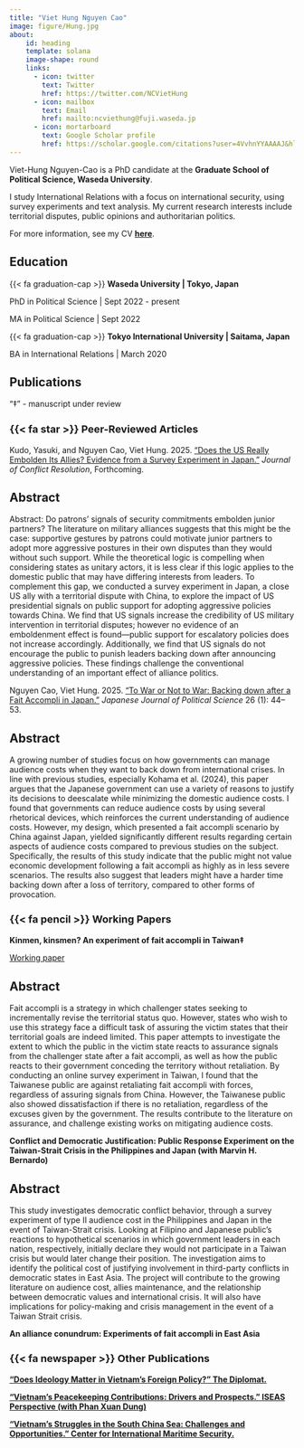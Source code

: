 ```yaml
---
title: "Viet Hung Nguyen Cao"
image: figure/Hung.jpg
about:
    id: heading
    template: solana
    image-shape: round
    links: 
      - icon: twitter
        text: Twitter
        href: https://twitter.com/NCVietHung
      - icon: mailbox
        text: Email
        href: mailto:ncviethung@fuji.waseda.jp
      - icon: mortarboard
        text: Google Scholar profile
        href: https://scholar.google.com/citations?user=4VvhnYYAAAAJ&hl=en
---
```

:::{#heading}
Viet-Hung Nguyen-Cao is a PhD candidate at the **Graduate School of Political Science, Waseda University**. 

I study International Relations with a focus on international security, using survey experiments and text analysis. My current research interests include territorial disputes, public opinions and authoritarian politics.

For more information, see my CV [**here**](docs/CV.pdf). 

:::

## Education

{{< fa graduation-cap >}} **Waseda University | Tokyo, Japan**

PhD in Political Science | Sept 2022 - present

MA in Political Science | Sept 2022

{{< fa graduation-cap >}} **Tokyo International University | Saitama, Japan**

BA in International Relations | March 2020

## Publications

"‡" - manuscript under review

::: {style="font-size: 110%;"}
### {{< fa star >}} **Peer-Reviewed Articles**
:::

Kudo, Yasuki, and Nguyen Cao, Viet Hung. 2025. [“Does the US Really Embolden Its Allies? Evidence from a Survey Experiment in Japan.”](https://doi.org/10.1177/00220027251360557) *Journal of Conflict Resolution*, Forthcoming. 

::: {.callout-note collapse="true" appearance="simple"}

## Abstract

Abstract: Do patrons’ signals of security commitments embolden junior partners? The literature on military alliances suggests that this might be the case: supportive gestures by patrons could motivate junior partners to adopt more aggressive postures in their own disputes than they would without such support. While the theoretical logic is compelling when considering states as unitary actors, it is less clear if this logic applies to the domestic public that may have differing interests from leaders. To complement this gap, we conducted a survey experiment in Japan, a close US ally with a territorial dispute with China, to explore the impact of US presidential signals on public support for adopting aggressive policies towards China. We find that US signals increase the credibility of US military intervention in territorial disputes; however no evidence of an emboldenment effect is found—public support for escalatory policies does not increase accordingly. Additionally, we find that US signals do not encourage the public to punish leaders backing down after announcing aggressive policies. These findings challenge the conventional understanding of an important effect of alliance politics.
:::

Nguyen Cao, Viet Hung. 2025. [“To War or Not to War: Backing down after a Fait Accompli in Japan.”](https://doi.org/10.1017/S1468109924000239) *Japanese Journal of Political Science* 26 (1): 44–53.
 
::: {.callout-note collapse="true" appearance="simple"}

## Abstract 

A growing number of studies focus on how governments can manage audience costs when they want to back down from international crises. In line with previous studies, especially Kohama et al. (2024), this paper argues that the Japanese government can use a variety of reasons to justify its decisions to deescalate while minimizing the domestic audience costs. I found that governments can reduce audience costs by using several rhetorical devices, which reinforces the current understanding of audience costs. However, my design, which presented a fait accompli scenario by China against Japan, yielded significantly different results regarding certain aspects of audience costs compared to previous studies on the subject. Specifically, the results of this study indicate that the public might not value economic development following a fait accompli as highly as in less severe scenarios. The results also suggest that leaders might have a harder time backing down after a loss of territory, compared to other forms of provocation. 
:::


::: {style="font-size: 110%;"}
### {{< fa pencil >}} **Working Papers**
:::

**Kinmen, kinsmen? An experiment of fait accompli in Taiwan‡**

[Working paper](drafts/VietHung_Taiwan_Kinmen%20paper_7th%20draft.pdf){.btn .btn-outline-primary .btn-sm .btn role="button"} 

::: {.callout-note collapse="true" appearance="simple"}

## Abstract

Fait accompli is a strategy in which challenger states seeking to incrementally revise the territorial status quo. However, states who wish to use this strategy face a difficult task of assuring the victim states that their territorial goals are indeed limited. This paper attempts to investigate the extent to which the public in the victim state reacts to assurance signals from the challenger state after a fait accompli, as well as how the public reacts to their government conceding the territory without retaliation. By conducting an online survey experiment in Taiwan, I found that the Taiwanese public are against retaliating fait accompli with forces, regardless of assuring signals from China. However, the Taiwanese public also showed dissatisfaction if there is no retaliation, regardless of the excuses given by the government. The results contribute to the literature on assurance, and challenge existing works on mitigating audience costs.
:::

**Conflict and Democratic Justification: Public Response Experiment on the Taiwan-Strait Crisis in the Philippines and Japan (with Marvin H. Bernardo)**

::: {.callout-note collapse="true" appearance="simple"}

## Abstract

This study investigates democratic conflict behavior, through a survey experiment of type II audience cost in the Philippines and Japan in the event of Taiwan-Strait crisis. Looking at Filipino and Japanese public's reactions to hypothetical scenarios in which government leaders in each nation, respectively, initially declare they would not participate in a Taiwan crisis but would later change their position. The investigation aims to identify the political cost of justifying involvement in third-party conflicts in democratic states in East Asia. The project will contribute to the growing literature on audience cost, allies maintenance, and the relationship between democratic values and international crisis. It will also have implications for policy-making and crisis management in the event of a Taiwan Strait crisis.
:::

**An alliance conundrum: Experiments of fait accompli in East Asia**

::: {style="font-size: 110%;"}
### {{< fa newspaper >}} **Other Publications**
:::

[**“Does Ideology Matter in Vietnam’s Foreign Policy?” The Diplomat.**](https://thediplomat.com/2022/11/does-ideology-matter-in-vietnams-foreign-policy/)

[**"Vietnam’s Peacekeeping Contributions: Drivers and Prospects." ISEAS Perspective (with Phan Xuan Dung)**](https://www.iseas.edu.sg/articles-commentaries/iseas-perspective/2020-46-vietnams-peacekeeping-contributions-drivers-and-prospects-by-phan-xuan-dung-and-nguyen-cao-viet-hung/)

[**"Vietnam’s Struggles in the South China Sea: Challenges and Opportunities." Center for International Maritime Security.**](https://cimsec.org/vietnams-struggles-in-the-south-china-sea-challenges-and-opportunities/)